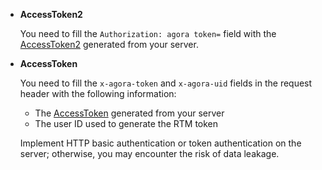 
- **AccessToken2**

    You need to fill the `Authorization: agora token=` field with the <Vg k="MESS_SDK" /> [AccessToken2](../develop/authentication-workflow) generated from your server.

- **AccessToken**

    You need to fill the `x-agora-token` and `x-agora-uid` fields in the request header with the following information:

    - The <Vg k="MESS_SDK" /> [AccessToken](../develop/authentication-workflow) generated from your server
    - The <Vg k="MESS_SDK" /> user ID used to generate the RTM token

    Implement HTTP basic authentication or token authentication on the server; otherwise, you may encounter the risk of data leakage.